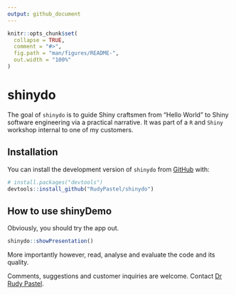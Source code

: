 ```yaml
---
output: github_document
---
```


<!-- README.md is generated from README.Rmd. Please edit that file -->

```r
knitr::opts_chunk$set(
  collapse = TRUE,
  comment = "#>",
  fig.path = "man/figures/README-",
  out.width = "100%"
)
```

# shinydo

<!-- badges: start -->
<!-- badges: end -->

The goal of `shinydo` is to guide Shiny craftsmen from "Hello World"
to Shiny software engineering via a practical narrative. It was part of a `R` and
`Shiny` workshop internal to one of my customers.

## Installation

You can install the development version of `shinydo` from [GitHub](https://github.com/) with:

``` r
# install.packages("devtools")
devtools::install_github("RudyPastel/shinydo")
```

## How to use shinyDemo

Obviously, you should try the app out.

```r
shinydo::showPresentation()
```

More importantly however, read, analyse and evaluate the code and its quality.

Comments, suggestions and customer inquiries are welcome. Contact [Dr Rudy Pastel](mailto:rudy.pastelgmail.com).
